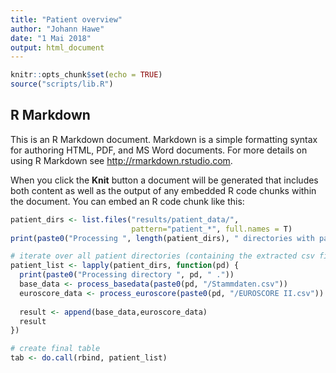 ---
title: "Patient overview"
author: "Johann Hawe"
date: "1 Mai 2018"
output: html_document
---

```{r setup, include=FALSE}
knitr::opts_chunk$set(echo = TRUE)
source("scripts/lib.R")
```

## R Markdown

This is an R Markdown document. Markdown is a simple formatting syntax for authoring HTML, PDF, and MS Word documents. For more details on using R Markdown see <http://rmarkdown.rstudio.com>.

When you click the **Knit** button a document will be generated that includes both content as well as the output of any embedded R code chunks within the document. You can embed an R code chunk like this:


```{r load_patients, echo=F}
patient_dirs <- list.files("results/patient_data/", 
                           pattern="patient_*", full.names = T)
print(paste0("Processing ", length(patient_dirs), " directories with patient data."))

# iterate over all patient directories (containing the extracted csv files per patient)
patient_list <- lapply(patient_dirs, function(pd) {
  print(paste0("Processing directory ", pd, " ."))
  base_data <- process_basedata(paste0(pd, "/Stammdaten.csv"))  
  euroscore_data <- process_euroscore(paste0(pd, "/EUROSCORE II.csv"))
  
  result <- append(base_data,euroscore_data)
  result
})

# create final table
tab <- do.call(rbind, patient_list)
```
